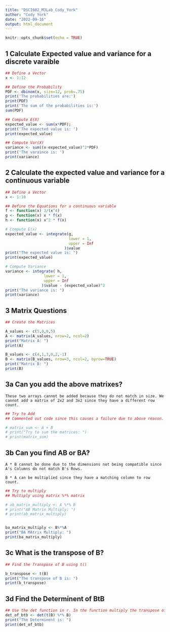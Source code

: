 ```yaml
---
title: "DSCI602_M3Lab_Cody_York"
author: "Cody York"
date: "2022-09-16"
output: html_document
---
```


```r
knitr::opts_chunk$set(echo = TRUE)
```

## 1 Calculate Expected value and variance for a discrete varaible

```r
## Define a Vector
x <- 1:12

## Define the Probability
PDF <- dbinom(x, size=12, prob=.75)
print('The probabilities are:')
print(PDF)
print('The sum of the probabilities is:')
sum(PDF)

## Compute E(X)
expected_value <- sum(x*PDF);
print('The expected value is: ')
print(expected_value)

## Compute Var(X)
variance <- sum((x-expected_value)^2*PDF)
print('The varaince is: ')
print(variance)

```

## 2 Calculate the expected value and variance for a continuous variable

```r
## Define a Vector
x <- 1:10

## Define the Equations for a continuous variable
f <- function(x) 3/(x^4)
g <- function(x) x * f(x)
h <- function(x) x^2 * f(x)

# Compute E(x)
expected_value <- integrate(g,
                            lower = 1,
                            upper = Inf
                          )$value
print("The expected value is: ")
print(expected_value)

# Compute Variance
variance <- integrate( h,
                 lower = 1,
                 upper = Inf
                )$value - (expected_value)^2
print("The variance is: ")
print(variance)

```

## 3 Matrix Questions

```r
## Create the Matrices

A_values <- c(5,0,0,5)
A <- matrix(A_values, nrow=2, ncol=2)
print("Matrix A: ")
print(A)

B_values <- c(4,1,3,0,2,-1)
B <- matrix(B_values, nrow=3, ncol=2, byrow=TRUE)
print("Matrix B: ")
print(B)

```

## 3a Can you add the above matrixes?
    
    These two arrays cannot be added because they do not match in size. We cannot add a matrix of 2x2 and 3x2 since they have a different row count.

```r
## Try to Add
## Commented out code since this causes a failure due to above reason.

# matrix_sum <- A + B
# print("Try to sum the matrices: ")
# print(matrix_sum)
```

## 3b Can you find AB or BA?
    
    A * B cannot be done due to the dimensions not being compatible since A's Columns do not match B's Rows.
    
    B * A can be multiplied since they have a matching column to row count.

```r
## Try to multiply
## Multiply using matrix %*% matrix 

# ab_matrix_multiply <- A %*% B
# print("AB Matrix Multiply: ")
# print(ab_matrix_multiply)


ba_matrix_multiply <- B%*%A
print("BA MAtrix Multiply: ")
print(ba_matrix_multiply)

```

## 3c What is the transpose of B?

```r

## Find the Transpose of B using t()

b_transpose <- t(B)
print("The transpose of B is: ")
print(b_transpose)
```

## 3d Find the Determinent of BtB

```r
## Use the det function in r. In the function multiply the transpose of B by B
det_of_btb <- det(t(B) %*% B)
print("The Determinent is: ")
print(det_of_btb)
```
